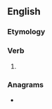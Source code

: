 ==English==

===Etymology===
{{suffix|en|wear|eth}}

===Verb===
{{head|en|verb form}}

# {{en-archaic third-person singular of|wear}}

===Anagrams===
* {{anagrams|en|a=aeehrtw|weather|whate'er|whereat|wreathe}}